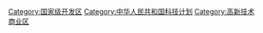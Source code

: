 {{catmore|国家级高新技术产业开发区}}
[[Category:国家级开发区|Category:国家级开发区]]
[[Category:中华人民共和国科技计划|Category:中华人民共和国科技计划]]
[[Category:高新技术商业区|Category:高新技术商业区]]